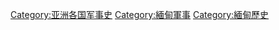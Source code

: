 [[Category:亚洲各国军事史|Category:亚洲各国军事史]]
[[Category:緬甸軍事|Category:緬甸軍事]]
[[Category:緬甸歷史|Category:緬甸歷史]]